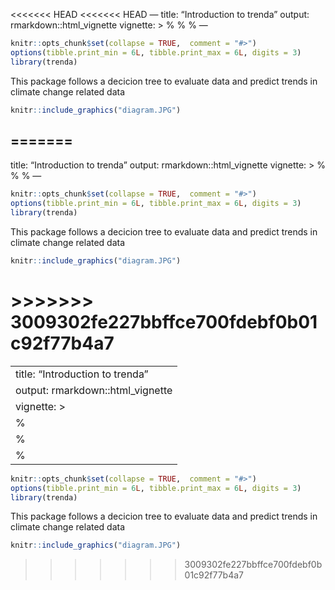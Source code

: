 <<<<<<< HEAD
<<<<<<< HEAD
---
title: "Introduction to trenda"
output: rmarkdown::html_vignette
vignette: >
  %\VignetteIndexEntry{Introduction to trenda}
  %\VignetteEngine{knitr::rmarkdown}
  %\VignetteEncoding{UTF-8}
---

```r
knitr::opts_chunk$set(collapse = TRUE,  comment = "#>")
options(tibble.print_min = 6L, tibble.print_max = 6L, digits = 3)
library(trenda)
```
This package follows a decicion tree to evaluate data and predict trends in 
climate change related data


```r
knitr::include_graphics("diagram.JPG")
```
=======
---
title: "Introduction to trenda"
output: rmarkdown::html_vignette
vignette: >
  %\VignetteIndexEntry{Introduction to trenda}
  %\VignetteEngine{knitr::rmarkdown}
  %\VignetteEncoding{UTF-8}
---

```r
knitr::opts_chunk$set(collapse = TRUE,  comment = "#>")
options(tibble.print_min = 6L, tibble.print_max = 6L, digits = 3)
library(trenda)
```
This package follows a decicion tree to evaluate data and predict trends in 
climate change related data


```r
knitr::include_graphics("diagram.JPG")
```
>>>>>>> 3009302fe227bbffce700fdebf0b01c92f77b4a7
=======
---
title: "Introduction to trenda"
output: rmarkdown::html_vignette
vignette: >
  %\VignetteIndexEntry{Introduction to trenda}
  %\VignetteEngine{knitr::rmarkdown}
  %\VignetteEncoding{UTF-8}
---

```r
knitr::opts_chunk$set(collapse = TRUE,  comment = "#>")
options(tibble.print_min = 6L, tibble.print_max = 6L, digits = 3)
library(trenda)
```
This package follows a decicion tree to evaluate data and predict trends in 
climate change related data


```r
knitr::include_graphics("diagram.JPG")
```
>>>>>>> 3009302fe227bbffce700fdebf0b01c92f77b4a7
